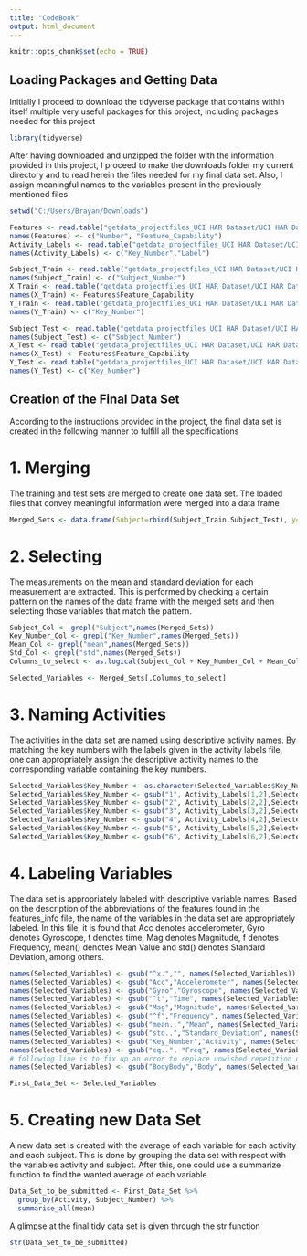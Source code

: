 ---
title: "CodeBook"
output: html_document
---

```{r setup, include=FALSE}
knitr::opts_chunk$set(echo = TRUE)
```

## Loading Packages and Getting Data

Initially I proceed to download the tidyverse package that contains within itself multiple very
useful packages for this project, including packages needed for this project

```{r}

library(tidyverse)

```

After having downloaded and unzipped the folder with the information provided in this project, I
proceed to make the downloads folder my current directory and to read herein the files needed for my final data set. Also, I assign meaningful names to the variables present in the previously mentioned files 

```{r}

setwd("C:/Users/Brayan/Downloads")

Features <- read.table("getdata_projectfiles_UCI HAR Dataset/UCI HAR Dataset/features.txt")
names(Features) <- c("Number", "Feature_Capability")
Activity_Labels <- read.table("getdata_projectfiles_UCI HAR Dataset/UCI HAR Dataset/activity_labels.txt")
names(Activity_Labels) <- c("Key_Number","Label")

Subject_Train <- read.table("getdata_projectfiles_UCI HAR Dataset/UCI HAR Dataset/train/subject_train.txt")
names(Subject_Train) <- c("Subject_Number")
X_Train <- read.table("getdata_projectfiles_UCI HAR Dataset/UCI HAR Dataset/train/X_train.txt")
names(X_Train) <- Features$Feature_Capability
Y_Train <- read.table("getdata_projectfiles_UCI HAR Dataset/UCI HAR Dataset/train/y_train.txt")
names(Y_Train) <- c("Key_Number")

Subject_Test <- read.table("getdata_projectfiles_UCI HAR Dataset/UCI HAR Dataset/test/subject_test.txt")
names(Subject_Test) <- c("Subject_Number")
X_Test <- read.table("getdata_projectfiles_UCI HAR Dataset/UCI HAR Dataset/test/X_test.txt")
names(X_Test) <- Features$Feature_Capability
Y_Test <- read.table("getdata_projectfiles_UCI HAR Dataset/UCI HAR Dataset/test/y_test.txt")
names(Y_Test) <- c("Key_Number")

```


## Creation of the Final Data Set

According to the instructions provided in the project, the final data set is created in the following manner to
fulfill all the specifications

# 1. Merging

The training and test sets are merged to create one data set. The loaded files that convey meaningful information were merged into a data frame   

```{r}

Merged_Sets <- data.frame(Subject=rbind(Subject_Train,Subject_Test), y=rbind(Y_Train,Y_Test), x=rbind(X_Train,X_Test))

```

# 2. Selecting

The measurements on the mean and standard deviation for each measurement are extracted. This is performed by
checking a certain pattern on the names of the data frame with the merged sets and then selecting those variables that match the pattern.

```{r}

Subject_Col <- grepl("Subject",names(Merged_Sets))
Key_Number_Col <- grepl("Key_Number",names(Merged_Sets))
Mean_Col <- grepl("mean",names(Merged_Sets))
Std_Col <- grepl("std",names(Merged_Sets))
Columns_to_select <- as.logical(Subject_Col + Key_Number_Col + Mean_Col + Std_Col)

Selected_Variables <- Merged_Sets[,Columns_to_select]

```

# 3. Naming Activities

The activities in the data set are named using descriptive activity names. By matching the key numbers with
the labels given in the activity labels file, one can appropriately assign the descriptive activity names to the corresponding variable containing the key numbers. 

```{r}

Selected_Variables$Key_Number <- as.character(Selected_Variables$Key_Number) 
Selected_Variables$Key_Number <- gsub("1", Activity_Labels[1,2],Selected_Variables$Key_Number) 
Selected_Variables$Key_Number <- gsub("2", Activity_Labels[2,2],Selected_Variables$Key_Number)  
Selected_Variables$Key_Number <- gsub("3", Activity_Labels[3,2],Selected_Variables$Key_Number)  
Selected_Variables$Key_Number <- gsub("4", Activity_Labels[4,2],Selected_Variables$Key_Number)  
Selected_Variables$Key_Number <- gsub("5", Activity_Labels[5,2],Selected_Variables$Key_Number)  
Selected_Variables$Key_Number <- gsub("6", Activity_Labels[6,2],Selected_Variables$Key_Number)

```

# 4. Labeling Variables

The data set is appropriately labeled with descriptive variable names. Based on the description of the abbreviations of the features found in the features_info file, the name of the variables in the data set are appropriately labeled. In this file, it is found that Acc denotes accelerometer, Gyro denotes Gyroscope, t denotes time, Mag denotes Magnitude, f denotes Frequency, mean() denotes Mean Value and std() denotes Standard Deviation, among others.    

```{r}

names(Selected_Variables) <- gsub("^x.","", names(Selected_Variables))
names(Selected_Variables) <- gsub("Acc","Accelerometer", names(Selected_Variables))
names(Selected_Variables) <- gsub("Gyro","Gyroscope", names(Selected_Variables))
names(Selected_Variables) <- gsub("^t","Time", names(Selected_Variables))
names(Selected_Variables) <- gsub("Mag","Magnitude", names(Selected_Variables))
names(Selected_Variables) <- gsub("^f","Frequency", names(Selected_Variables))
names(Selected_Variables) <- gsub("mean..","Mean", names(Selected_Variables))
names(Selected_Variables) <- gsub("std..","Standard_Deviation", names(Selected_Variables))
names(Selected_Variables) <- gsub("Key_Number","Activity", names(Selected_Variables))
names(Selected_Variables) <- gsub("eq..", "Freq", names(Selected_Variables))
# following line is to fix up an error to replace unwished repetition of word Body in some of the variable names
names(Selected_Variables) <- gsub("BodyBody","Body", names(Selected_Variables))

First_Data_Set <- Selected_Variables

```

# 5. Creating new Data Set 

A new data set is created with the average of each variable for each activity and each subject. This is done by grouping the data set with respect with the variables activity and subject. After this, one could use a summarize function to find the wanted average of each variable. 

```{r}

Data_Set_to_be_submitted <- First_Data_Set %>%
  group_by(Activity, Subject_Number) %>%
  summarise_all(mean)

```

A glimpse at the final tidy data set is given through the str function 

```{r}

str(Data_Set_to_be_submitted)

```